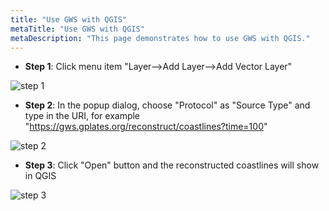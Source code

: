 ```yaml
---
title: "Use GWS with QGIS"
metaTitle: "Use GWS with QGIS"
metaDescription: "This page demonstrates how to use GWS with QGIS."
---
```


- **Step 1**: Click menu item "Layer-->Add Layer-->Add Vector Layer"

![step 1](../images/qgis-example-1.jpg)

- **Step 2**: In the popup dialog, choose "Protocol" as "Source Type" and type in the URI, for example "https://gws.gplates.org/reconstruct/coastlines?time=100"

![step 2](../images/qgis-example-2.jpg)

- **Step 3**: Click "Open" button and the reconstructed coastlines will show in QGIS

![step 3](../images/qgis-example-3.jpg)
                        